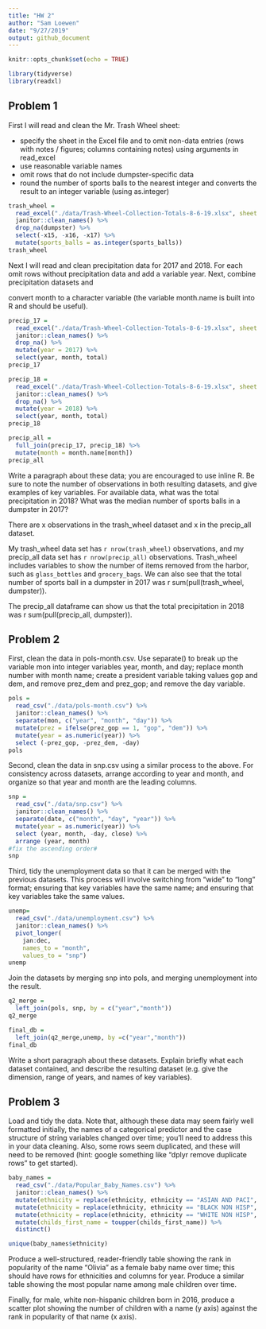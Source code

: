 ```yaml
---
title: "HW 2"
author: "Sam Loewen"
date: "9/27/2019"
output: github_document
---
```


```r
knitr::opts_chunk$set(echo = TRUE)

library(tidyverse)
library(readxl)
```

## Problem 1

First I will read and clean the Mr. Trash Wheel sheet:

*   specify the sheet in the Excel file and to omit non-data entries (rows with notes / figures; columns containing notes) using arguments in read_excel
*   use reasonable variable names
*   omit rows that do not include dumpster-specific data
*   round the number of sports balls to the nearest integer and converts the result to an integer variable (using as.integer)

```r
trash_wheel = 
  read_excel("./data/Trash-Wheel-Collection-Totals-8-6-19.xlsx", sheet = 1, skip = 1) %>% 
  janitor::clean_names() %>% 
  drop_na(dumpster) %>% 
  select(-x15, -x16, -x17) %>% 
  mutate(sports_balls = as.integer(sports_balls))
trash_wheel
```

Next I will read and clean precipitation data for 2017 and 2018. For each omit rows without precipitation data and add a variable year. Next, combine precipitation datasets and 

convert month to a character variable (the variable month.name is built into R and should be useful).

```r
precip_17 = 
  read_excel("./data/Trash-Wheel-Collection-Totals-8-6-19.xlsx", sheet = 6, skip = 1) %>% 
  janitor::clean_names() %>% 
  drop_na() %>% 
  mutate(year = 2017) %>% 
  select(year, month, total)
precip_17

precip_18 = 
  read_excel("./data/Trash-Wheel-Collection-Totals-8-6-19.xlsx", sheet = 5, skip = 1) %>% 
  janitor::clean_names() %>% 
  drop_na() %>% 
  mutate(year = 2018) %>% 
  select(year, month, total)
precip_18

precip_all = 
  full_join(precip_17, precip_18) %>% 
  mutate(month = month.name[month])
precip_all
```

Write a paragraph about these data; you are encouraged to use inline R. Be sure to note the number of observations in both resulting datasets, and give examples of key variables. For available data, what was the total precipitation in 2018? What was the median number of sports balls in a dumpster in 2017?

There are x observations in the trash_wheel dataset and x in the precip_all dataset. 

My trash_wheel data set has `r nrow(trash_wheel)` observations, and my precip_all data set has `r nrow(precip_all)` observations. Trash_wheel includes variables to show the number of items removed from the harbor, such as `glass_bottles` and `grocery_bags`. We can also see that the total number of sports ball in a dumpster in 2017 was r sum(pull(trash_wheel, dumpster)).

The precip_all dataframe can show us that the total precipitation in 2018 was r sum(pull(precip_all, dumpster)).


## Problem 2

First, clean the data in pols-month.csv. Use separate() to break up the variable mon into integer variables year, month, and day; replace month number with month name; create a president variable taking values gop and dem, and remove prez_dem and prez_gop; and remove the day variable.

```r
pols =
  read_csv("./data/pols-month.csv") %>%
  janitor::clean_names() %>% 
  separate(mon, c("year", "month", "day")) %>%
  mutate(prez = ifelse(prez_gop == 1, "gop", "dem")) %>% 
  mutate(year = as.numeric(year)) %>% 
  select (-prez_gop, -prez_dem, -day)
pols
```

Second, clean the data in snp.csv using a similar process to the above. For consistency across datasets, arrange according to year and month, and organize so that year and month are the leading columns.

```r
snp =
  read_csv("./data/snp.csv") %>%
  janitor::clean_names() %>% 
  separate(date, c("month", "day", "year")) %>% 
  mutate(year = as.numeric(year)) %>% 
  select (year, month, -day, close) %>% 
  arrange (year, month)
#fix the ascending order#
snp
```


Third, tidy the unemployment data so that it can be merged with the previous datasets. This process will involve switching from “wide” to “long” format; ensuring that key variables have the same name; and ensuring that key variables take the same values.

```r
unemp=
  read_csv("./data/unemployment.csv") %>% 
  janitor::clean_names() %>% 
  pivot_longer(
    jan:dec, 
    names_to = "month", 
    values_to = "snp")
unemp
```

Join the datasets by merging snp into pols, and merging unemployment into the result.

```r
q2_merge =
  left_join(pols, snp, by = c("year","month"))
q2_merge

final_db = 
  left_join(q2_merge,unemp, by =c("year","month"))
final_db
```

Write a short paragraph about these datasets. Explain briefly what each dataset contained, and describe the resulting dataset (e.g. give the dimension, range of years, and names of key variables).


## Problem 3

Load and tidy the data. Note that, although these data may seem fairly well formatted initially, the names of a categorical predictor and the case structure of string variables changed over time; you’ll need to address this in your data cleaning. Also, some rows seem duplicated, and these will need to be removed (hint: google something like “dplyr remove duplicate rows” to get started).

```r
baby_names = 
  read_csv("./data/Popular_Baby_Names.csv") %>% 
  janitor::clean_names() %>% 
  mutate(ethnicity = replace(ethnicity, ethnicity == "ASIAN AND PACI", "ASIAN AND PACIFIC ISLANDER")) %>% 
  mutate(ethnicity = replace(ethnicity, ethnicity == "BLACK NON HISP", "BLACK NON HISPANIC")) %>% 
  mutate(ethnicity = replace(ethnicity, ethnicity == "WHITE NON HISP", "WHITE NON HISPANIC")) %>% 
  mutate(childs_first_name = toupper(childs_first_name)) %>% 
  distinct()

unique(baby_names$ethnicity)
```

Produce a well-structured, reader-friendly table showing the rank in popularity of the name “Olivia” as a female baby name over time; this should have rows for ethnicities and columns for year. Produce a similar table showing the most popular name among male children over time.

Finally, for male, white non-hispanic children born in 2016, produce a scatter plot showing the number of children with a name (y axis) against the rank in popularity of that name (x axis).





